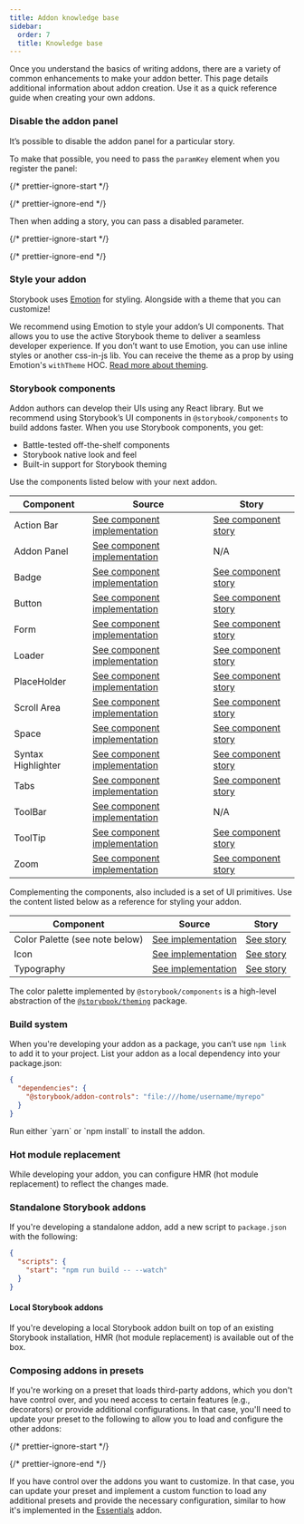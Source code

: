 ```yaml
---
title: Addon knowledge base
sidebar:
  order: 7
  title: Knowledge base
---
```


Once you understand the basics of writing addons, there are a variety of common enhancements to make your addon better. This page details additional information about addon creation. Use it as a quick reference guide when creating your own addons.

### Disable the addon panel

It’s possible to disable the addon panel for a particular story.

To make that possible, you need to pass the `paramKey` element when you register the panel:

{/* prettier-ignore-start */}

<CodeSnippets path="storybook-addon-disable-addon.md" />

{/* prettier-ignore-end */}

Then when adding a story, you can pass a disabled parameter.

{/* prettier-ignore-start */}

<CodeSnippets path="button-story-disable-addon.md" />

{/* prettier-ignore-end */}

### Style your addon

Storybook uses [Emotion](https://emotion.sh/docs/introduction) for styling. Alongside with a theme that you can customize!

We recommend using Emotion to style your addon’s UI components. That allows you to use the active Storybook theme to deliver a seamless developer experience.
If you don’t want to use Emotion, you can use inline styles or another css-in-js lib. You can receive the theme as a prop by using Emotion's `withTheme` HOC. [Read more about theming](../configure/user-interface/theming.mdx).

### Storybook components

Addon authors can develop their UIs using any React library. But we recommend using Storybook’s UI components in `@storybook/components` to build addons faster. When you use Storybook components, you get:

* Battle-tested off-the-shelf components
* Storybook native look and feel
* Built-in support for Storybook theming

Use the components listed below with your next addon.

| Component          | Source                                                                                                                                                          | Story                                                                                                                          |
| ------------------ | --------------------------------------------------------------------------------------------------------------------------------------------------------------- | ------------------------------------------------------------------------------------------------------------------------------ |
| Action Bar         | [See component implementation](https://github.com/storybookjs/storybook/blob/next/code/core/src/components/components/ActionBar/ActionBar.tsx)                  | [See component story](https://main--5a375b97f4b14f0020b0cda3.chromatic.com/?path=/story/basics-actionbar--single-item)         |
| Addon Panel        | [See component implementation](https://github.com/storybookjs/storybook/blob/next/code/core/src/components/components/addon-panel/addon-panel.tsx)              | N/A                                                                                                                            |
| Badge              | [See component implementation](https://github.com/storybookjs/storybook/blob/next/code/core/src/components/components/Badge/Badge.tsx)                          | [See component story](https://main--5a375b97f4b14f0020b0cda3.chromatic.com/?path=/story/basics-badge--all-badges)              |
| Button             | [See component implementation](https://github.com/storybookjs/storybook/blob/next/code/core/src/components/components/Button/Button.tsx)                        | [See component story](https://main--5a375b97f4b14f0020b0cda3.chromatic.com/?path=/story/basics-button--all-buttons)            |
| Form               | [See component implementation](https://github.com/storybookjs/storybook/blob/next/code/core/src/components/components/form/index.tsx)                           | [See component story](https://main--5a375b97f4b14f0020b0cda3.chromatic.com/?path=/story/basics-form-button--sizes)             |
| Loader             | [See component implementation](https://github.com/storybookjs/storybook/blob/next/code/core/src/components/components/Loader/Loader.tsx)                        | [See component story](https://main--5a375b97f4b14f0020b0cda3.chromatic.com/?path=/story/basics-loader--progress-bar)           |
| PlaceHolder        | [See component implementation](https://github.com/storybookjs/storybook/blob/next/code/core/src/components/components/placeholder/placeholder.tsx)              | [See component story](https://main--5a375b97f4b14f0020b0cda3.chromatic.com/?path=/story/basics-placeholder--single-child)      |
| Scroll Area        | [See component implementation](https://github.com/storybookjs/storybook/blob/next/code/core/src/components/components/ScrollArea/ScrollArea.tsx)                | [See component story](https://main--5a375b97f4b14f0020b0cda3.chromatic.com/?path=/story/basics-scrollarea--vertical)           |
| Space              | [See component implementation](https://github.com/storybookjs/storybook/blob/next/code/core/src/components/components/spaced/Spaced.tsx)                        | [See component story](https://main--5a375b97f4b14f0020b0cda3.chromatic.com/?path=/story/basics-spaced--row)                    |
| Syntax Highlighter | [See component implementation](https://github.com/storybookjs/storybook/blob/next/code/core/src/components/components/syntaxhighlighter/syntaxhighlighter.tsx)  | [See component story](https://main--5a375b97f4b14f0020b0cda3.chromatic.com/?path=/story/basics-syntaxhighlighter--bash)        |
| Tabs               | [See component implementation](https://github.com/storybookjs/storybook/blob/next/code/core/src/components/components/tabs/tabs.tsx)                            | [See component story](https://main--5a375b97f4b14f0020b0cda3.chromatic.com/?path=/story/basics-tabs--stateful-static)          |
| ToolBar            | [See component implementation](https://github.com/storybookjs/storybook/blob/next/code/core/src/components/components/bar/bar.tsx)                              | N/A                                                                                                                            |
| ToolTip            | [See component implementation](https://github.com/storybookjs/storybook/blob/next/code/core/src/components/components/tooltip/Tooltip.tsx)                      | [See component story](https://main--5a375b97f4b14f0020b0cda3.chromatic.com/?path=/story/basics-tooltip-tooltip--basic-default) |
| Zoom               | [See component implementation](https://github.com/storybookjs/storybook/blob/next/code/core/src/components/components/Zoom/Zoom.tsx)                            | [See component story](https://main--5a375b97f4b14f0020b0cda3.chromatic.com/?path=/story/basics-zoom--element-actual-size)      |

Complementing the components, also included is a set of UI primitives. Use the content listed below as a reference for styling your addon.

| Component                      | Source                                                                                                                    | Story                                                                                                    |
| ------------------------------ | ------------------------------------------------------------------------------------------------------------------------- | -------------------------------------------------------------------------------------------------------- |
| Color Palette (see note below) | [See implementation](https://github.com/storybookjs/storybook/tree/next/code/core/src/components/components/Colors)       | [See story](https://main--5a375b97f4b14f0020b0cda3.chromatic.com/?path=/story/basics-colorpalette--page) |
| Icon                           | [See implementation](https://github.com/storybookjs/storybook/blob/next/code/core/src/components/components/icon/icon.tsx)| [See story](https://main--5a375b97f4b14f0020b0cda3.chromatic.com/?path=/story/basics-icon--labels)       |
| Typography                     | [See implementation](https://github.com/storybookjs/storybook/tree/next/code/core/src/components/components/typography)   | [See story](https://main--5a375b97f4b14f0020b0cda3.chromatic.com/?path=/story/basics-typography--all)    |

<Callout variant="info">

  The color palette implemented by `@storybook/components` is a high-level abstraction of the [`@storybook/theming`](https://github.com/storybookjs/storybook/tree/next/code/lib/theming/src) package.
  
</Callout>

### Build system

When you're developing your addon as a package, you can’t use `npm link` to add it to your project. List your addon as a local dependency into your package.json:

```json
{
  "dependencies": {
    "@storybook/addon-controls": "file:///home/username/myrepo"
  }
}
```

<Callout variant="info">
  Run either `yarn` or `npm install` to install the addon.
</Callout>

### Hot module replacement

While developing your addon, you can configure HMR (hot module replacement) to reflect the changes made.

### Standalone Storybook addons

If you're developing a standalone addon, add a new script to `package.json` with the following:

```json
{
  "scripts": {
    "start": "npm run build -- --watch"
  }
}
```

#### Local Storybook addons

If you're developing a local Storybook addon built on top of an existing Storybook installation, HMR (hot module replacement) is available out of the box.

### Composing addons in presets

If you're working on a preset that loads third-party addons, which you don't have control over, and you need access to certain features (e.g., decorators) or provide additional configurations. In that case, you'll need to update your preset to the following to allow you to load and configure the other addons:

{/* prettier-ignore-start */}

<CodeSnippets path="storybook-addon-load-external-addons-preset.md" />

{/* prettier-ignore-end */}

If you have control over the addons you want to customize. In that case, you can update your preset and implement a custom function to load any additional presets and provide the necessary configuration, similar to how it's implemented in the [Essentials](../essentials/index.mdx) addon.
